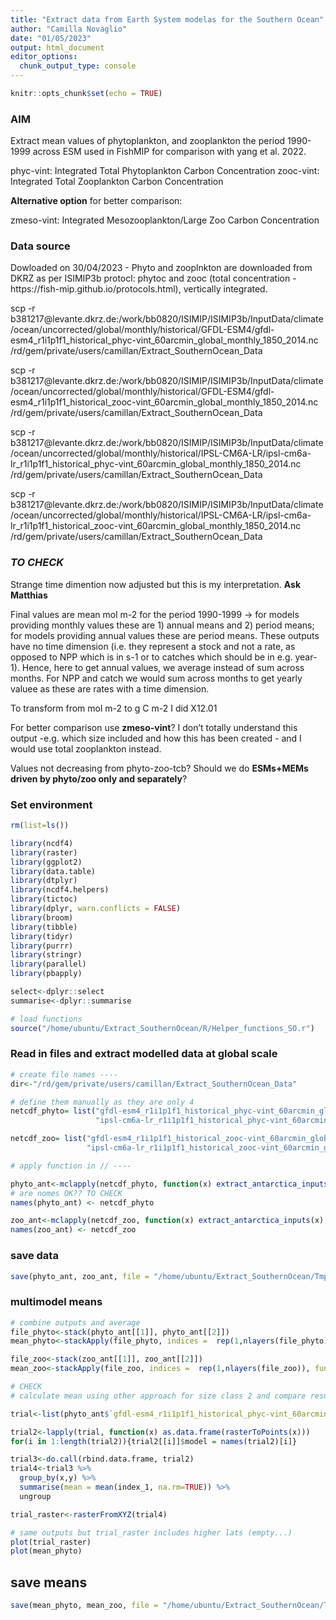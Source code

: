 ```yaml
---
title: "Extract data from Earth System modelas for the Southern Ocean"
author: "Camilla Novaglio"
date: "01/05/2023"
output: html_document
editor_options: 
  chunk_output_type: console
---
```


```r
knitr::opts_chunk$set(echo = TRUE)
```

### AIM

Extract mean values of phytoplankton, and zooplankton the period 1990-1999 across ESM used in FishMIP for comparison with yang et al. 2022. 

phyc-vint: Integrated Total Phytoplankton Carbon Concentration 
zooc-vint: Integrated Total Zooplankton Carbon Concentration 

**Alternative option** for better comparison: 

zmeso-vint: Integrated Mesozooplankton/Large Zoo Carbon Concentration 

### Data source 

Dowloaded on 30/04/2023 - Phyto and zooplnkton are downloaded from DKRZ as per ISIMIP3b protocl: phytoc and zooc (total concentration - https://fish-mip.github.io/protocols.html), vertically integrated. 

scp -r b381217@levante.dkrz.de:/work/bb0820/ISIMIP/ISIMIP3b/InputData/climate/ocean/uncorrected/global/monthly/historical/GFDL-ESM4/gfdl-esm4_r1i1p1f1_historical_phyc-vint_60arcmin_global_monthly_1850_2014.nc /rd/gem/private/users/camillan/Extract_SouthernOcean_Data

scp -r b381217@levante.dkrz.de:/work/bb0820/ISIMIP/ISIMIP3b/InputData/climate/ocean/uncorrected/global/monthly/historical/GFDL-ESM4/gfdl-esm4_r1i1p1f1_historical_zooc-vint_60arcmin_global_monthly_1850_2014.nc /rd/gem/private/users/camillan/Extract_SouthernOcean_Data

scp -r b381217@levante.dkrz.de:/work/bb0820/ISIMIP/ISIMIP3b/InputData/climate/ocean/uncorrected/global/monthly/historical/IPSL-CM6A-LR/ipsl-cm6a-lr_r1i1p1f1_historical_phyc-vint_60arcmin_global_monthly_1850_2014.nc /rd/gem/private/users/camillan/Extract_SouthernOcean_Data

scp -r b381217@levante.dkrz.de:/work/bb0820/ISIMIP/ISIMIP3b/InputData/climate/ocean/uncorrected/global/monthly/historical/IPSL-CM6A-LR/ipsl-cm6a-lr_r1i1p1f1_historical_zooc-vint_60arcmin_global_monthly_1850_2014.nc /rd/gem/private/users/camillan/Extract_SouthernOcean_Data

### *TO CHECK* 

Strange time dimention now adjusted but this is my interpretation. **Ask Matthias**

Final values are mean mol m-2 for the period 1990-1999 -> for models providing monthly values these are 1) annual means and 2) period means; for models providing annual values these are period means. These outputs have no time dimension (i.e. they represent a stock and not a rate, as opposed to NPP which is in s-1 or to catches which should be in e.g. year-1). Hence, here to get annual values, we average instead of sum across months. For NPP and catch we would sum across months to get yearly valuee as these are rates with a time dimension.      

To transform from mol m-2 to g C m-2 I did X12.01

For better comparison use **zmeso-vint**? I don't totally understand this output -e.g. which size included and how this has been created - and I would use total zooplankton instead.  

Values not decreasing from phyto-zoo-tcb? Should we do **ESMs+MEMs driven by phyto/zoo only and separately**? 

### Set environment 

```r

rm(list=ls())

library(ncdf4) 
library(raster) 
library(ggplot2) 
library(data.table)
library(dtplyr)
library(ncdf4.helpers)
library(tictoc)
library(dplyr, warn.conflicts = FALSE)
library(broom)
library(tibble)
library(tidyr)
library(purrr)
library(stringr)
library(parallel)
library(pbapply)

select<-dplyr::select
summarise<-dplyr::summarise

# load functions 
source("/home/ubuntu/Extract_SouthernOcean/R/Helper_functions_SO.r")

```

### Read in files and extract modelled data at global scale

```r

# create file names ----
dir<-"/rd/gem/private/users/camillan/Extract_SouthernOcean_Data" 

# define them manually as they are only 4
netcdf_phyto= list("gfdl-esm4_r1i1p1f1_historical_phyc-vint_60arcmin_global_monthly_1850_2014.nc",
                   "ipsl-cm6a-lr_r1i1p1f1_historical_phyc-vint_60arcmin_global_monthly_1850_2014.nc")

netcdf_zoo= list("gfdl-esm4_r1i1p1f1_historical_zooc-vint_60arcmin_global_monthly_1850_2014.nc",
                 "ipsl-cm6a-lr_r1i1p1f1_historical_zooc-vint_60arcmin_global_monthly_1850_2014.nc")

# apply function in // ----

phyto_ant<-mclapply(netcdf_phyto, function(x) extract_antarctica_inputs(x), mc.cores = detectCores()-2)
# are nomes OK?? TO CHECK 
names(phyto_ant) <- netcdf_phyto

zoo_ant<-mclapply(netcdf_zoo, function(x) extract_antarctica_inputs(x), mc.cores = detectCores()-2)
names(zoo_ant) <- netcdf_zoo

```

### save data

```r

save(phyto_ant, zoo_ant, file = "/home/ubuntu/Extract_SouthernOcean/Tmp_data/02_extract_input_SO.RData")

```

### multimodel means 

```r

# combine outputs and average
file_phyto<-stack(phyto_ant[[1]], phyto_ant[[2]])
mean_phyto<-stackApply(file_phyto, indices =  rep(1,nlayers(file_phyto)), fun = "mean", na.rm = T)

file_zoo<-stack(zoo_ant[[1]], zoo_ant[[2]])
mean_zoo<-stackApply(file_zoo, indices =  rep(1,nlayers(file_zoo)), fun = "mean", na.rm = T)

# CHECK 
# calculate mean using other approach for size class 2 and compare results to above approach 

trial<-list(phyto_ant$`gfdl-esm4_r1i1p1f1_historical_phyc-vint_60arcmin_global_monthly_1850_2014.nc`, phyto_ant$`ipsl-cm6a-lr_r1i1p1f1_historical_phyc-vint_60arcmin_global_monthly_1850_2014.nc`)

trial2<-lapply(trial, function(x) as.data.frame(rasterToPoints(x)))
for(i in 1:length(trial2)){trial2[[i]]$model = names(trial2)[i]}

trial3<-do.call(rbind.data.frame, trial2)
trial4<-trial3 %>% 
  group_by(x,y) %>% 
  summarise(mean = mean(index_1, na.rm=TRUE)) %>% 
  ungroup

trial_raster<-rasterFromXYZ(trial4)

# same outputs but trial_raster includes higher lats (empty...)
plot(trial_raster)
plot(mean_phyto)

```

## save means 

```r

save(mean_phyto, mean_zoo, file = "/home/ubuntu/Extract_SouthernOcean/Tmp_data/02_extract_input_SO_means.RData")

```
